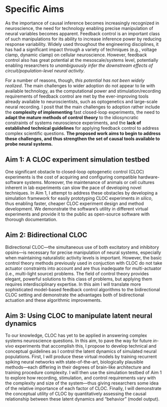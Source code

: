 <!-- think of this as an extended abstract -->
# Specific Aims {#sec-aims label="Specific Aims"}
As the importance of causal inference becomes increasingly recognized in neuroscience, the need for technology enabling precise manipulation of neural variables becomes apparent.
Feedback control is an important class of such manipulations for its ability to increase inference power by reducing response variability.
Widely used throughout the engineering disciplines, it has had a significant impact through a variety of techniques (e.g., voltage clamp, dynamic clamp) on cellular neuroscience.
However, feedback control also has great potential at the mesoscale/systems level, potentially enabling researchers to *unambiguously infer the downstream effects of circuit/population-level neural activity*.

For a number of reasons, though, *this potential has not been widely realized*.
The main challenges to wider adoption do not appear to lie with available technology, as the computational power and stimulation/recording requirements of feedback control are met by the ever-improving tools already available to neuroscientists, such as optogenetics and large-scale neural recording.
I posit that the main challenges to adoption rather include the **complexity of implementing** fast closed-loop experiments, the need to **adapt the mature methods of control theory** to the idiosyncratic constraints of systems neuroscience experiments, and the **lack of established technical guidelines** for applying feedback control to address complex scientific questions.
**The proposed work aims to begin to address these challenges, and thus strengthen the set of causal tools available to probe neural systems.**

## Aim 1: A CLOC experiment simulation testbed
One significant obstacle to closed-loop optogenetic control (CLOC) experiments is the cost of acquiring and configuring compatible hardware-software systems. 
Moreover, the maintenance of animals or cell cultures inherent in lab experiments can slow the pace of developing novel techniques.
In Aim 1, I attempt to address these obstacles by developing a simulation framework for easily prototyping CLOC experiments _in silico_, thus enabling faster, cheaper CLOC experiment design and method development.
We demonstrate the software's utility in different virtual experiments and provide it to the public as open-source software with thorough documentation.

## Aim 2: Bidirectional CLOC
Bidirectional CLOC---the simultaneous use of both excitatory and inhibitory opsins---is necessary for precise manipulation of neural systems, especially when maintaining naturalistic activity levels is important.
However, the basic control theory methods previously used in conjuction with CLOC do not take actuator constraints into account and are thus inadequate for multi-actuator (i.e., multi-light source) problems.
The field of control theory provides elegant, powerful solutions to this class of problems, but applying them requires interdisciplinary expertise.
In this aim I will translate more sophisticated model-based feedback control algorithms to the  bidirectional CLOC setting and demonstrate the advantages both of bidirectional actuation and these algorithmic improvements.

## Aim 3: Using CLOC to manipulate latent neural dynamics
To our knowledge, CLOC has yet to be applied in answering complex systems neuroscience questions.
In this aim, to pave the way for future *in-vivo* experiments that accomplish this, I propose to develop technical and conceptual guidelines as I control the latent dynamics of simulated neural populations.
First, I will produce these virtual models by training recurrent spiking neural networks with state-of-the-art, biologically plausible methods---each differing in their degrees of brain-like architecture and training procedure complexity.
I will then use the simulation testbed of Aim 1 to explore how recording, stimulation, and control requirements vary with the complexity and size of the system---thus giving researchers some idea of the relative importance of each factor of CLOC.
Finally, I will demonstrate the conceptual utility of CLOC by quantitatively assessing the causal relationship between these latent dynamics and "behavior" (model output).